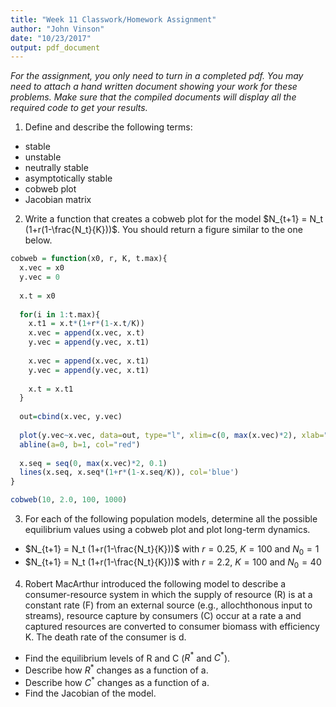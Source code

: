 ```yaml
---
title: "Week 11 Classwork/Homework Assignment"
author: "John Vinson"
date: "10/23/2017"
output: pdf_document
---
```


*For the assignment, you only need to turn in a completed pdf. You may need to attach a hand written document showing your work for these problems.  Make sure that the compiled documents will display all the required code to get your results.*

\begin{center}
{\bf The assignment is due Tuesday October 31 at 3:30 PM.}
\end{center}

\vspace{12pt}

1. Define and describe the following terms:

- stable
- unstable
- neutrally stable
- asymptotically stable
- cobweb plot
- Jacobian matrix

\vspace{12pt}

2. Write a function that creates a cobweb plot for the model $N_{t+1} = N_t (1+r(1-\frac{N_t}{K}))$. You should return a figure similar to the one below. 

```r
cobweb = function(x0, r, K, t.max){
  x.vec = x0
  y.vec = 0
  
  x.t = x0
  
  for(i in 1:t.max){
    x.t1 = x.t*(1+r*(1-x.t/K))
    x.vec = append(x.vec, x.t)
    y.vec = append(y.vec, x.t1)
    
    x.vec = append(x.vec, x.t1)
    y.vec = append(y.vec, x.t1)
    
    x.t = x.t1
  }
  
  out=cbind(x.vec, y.vec)
  
  plot(y.vec~x.vec, data=out, type="l", xlim=c(0, max(x.vec)*2), xlab="xt", ylab="xt+1")
  abline(a=0, b=1, col="red")
  
  x.seq = seq(0, max(x.vec)*2, 0.1)
  lines(x.seq, x.seq*(1+r*(1-x.seq/K)), col='blue')
}

cobweb(10, 2.0, 100, 1000)


```

\vspace{12pt}

3. For each of the following population models, determine all the possible equilibrium values using a cobweb plot and plot long-term dynamics. 

- $N_{t+1} = N_t (1+r(1-\frac{N_t}{K}))$ with $r=0.25$, $K=100$ and $N_0=1$
- $N_{t+1} = N_t (1+r(1-\frac{N_t}{K}))$ with $r=2.2$, $K=100$ and $N_0=40$

\vspace{12pt}

4. Robert MacArthur introduced the following model to describe a consumer-resource system in which the supply of resource (R) is at a constant rate (F) from an external source (e.g., allochthonous input to streams), resource capture by consumers (C) occur at a rate a and captured resources are converted to consumer biomass with efficiency K. The death rate of the consumer is d.

\begin{align}
\frac{dR}{dt} =& F - aRC\\
\frac{dC}{dt} =& C(KaR - d)
\end{align}

- Find the equilibrium levels of R and C ($R^*$ and $C^*$).
- Describe how $R^*$ changes as a function of a.
- Describe how $C^*$ changes as a function of a.
- Find the Jacobian of the model. 
